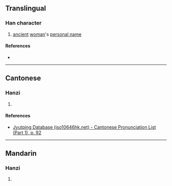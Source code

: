 {{character info/new}}
==Translingual==

===Han character===
{{Han char|rn=38|rad=女|as=06|sn=9|four=|canj=VTC|ids=⿰女共}}

# [[ancient]] [[woman]]'s [[personal name]]

====References====
* {{Han ref|kx=0261.280|dkj=06261|hdz=21042.110|uh=5A02|ud=23042}}

----

==Cantonese==

===Hanzi===
{{yue-hanzi|jyut=[[hung4]]|y=hung4}}

# {{defn|lang=yue|sort=女06}}

====References====
* [http://www.iso10646hk.net/jp/document/download.jsp Jyutping Database (iso10646hk.net) - Cantonese Pronunciation List (Part 1), p. 92]

----

==Mandarin==

===Hanzi===
{{cmn-hanzi|pin=[[hóng]] ([[hong2]])|wg=hung<sup>2</sup>}}

# {{defn|lang=cmn|sort=女06}}